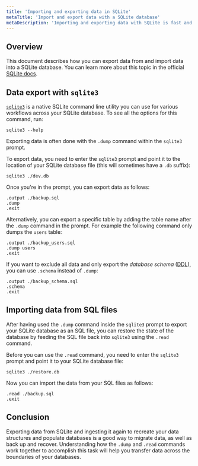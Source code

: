 ```yaml
---
title: 'Importing and exporting data in SQLite'
metaTitle: 'Import and export data with a SQLite database'
metaDescription: 'Importing and exporting data with SQLite is fast and easy. Learn how to transfer data across the boundaries of your databases.'
---
```


## Overview

This document describes how you can export data from and import data into a SQLite database. You can learn more about this topic in the official [SQLite docs](https://sqlite.org/cli.html#converting_an_entire_database_to_an_ascii_text_file).

## Data export with `sqlite3`

[`sqlite3`](https://www.sqlite.org/cli.html) is a native SQLite command line utility you can use for various workflows across your SQLite database. To see all the options for this command, run:

```shell
sqlite3 --help
```

Exporting data is often done with the `.dump` command within the `sqlite3` prompt.

To export data, you need to enter the `sqlite3` prompt and point it to the location of your SQLite database file (this will sometimes have a `.db` suffix):

```shell
sqlite3 ./dev.db
```

Once you're in the prompt, you can export data as follows:

```
.output ./backup.sql
.dump
.exit
```

Alternatively, you can export a specific table by adding the table name after the `.dump` command in the prompt. For example the following command only dumps the `users` table:

```
.output ./backup_users.sql
.dump users
.exit
```

If you want to exclude all data and only export the _database schema_ ([DDL](https://en.wikipedia.org/wiki/Data_definition_language)), you can use `.schema` instead of `.dump`:

```
.output ./backup_schema.sql
.schema
.exit
```

## Importing data from SQL files

After having used the `.dump` command inside the `sqlite3` prompt to export your SQLite database as an SQL file, you can restore the state of the database by feeding the SQL file back into `sqlite3` using the `.read` command.

Before you can use the `.read` command, you need to enter the `sqlite3` prompt and point it to your SQLite database file:

```shell
sqlite3 ./restore.db
```

Now you can import the data from your SQL files as follows:

```
.read ./backup.sql
.exit
```

## Conclusion

Exporting data from SQLite and ingesting it again to recreate your data structures and populate databases is a good way to migrate data, as well as back up and recover.  Understanding how the `.dump` and `.read` commands work together to accomplish this task will help you transfer data across the boundaries of your databases.
